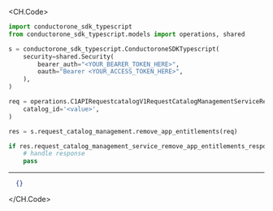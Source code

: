 
<CH.Code>
```python RemoveAppEntitlements.py
import conductorone_sdk_typescript
from conductorone_sdk_typescript.models import operations, shared

s = conductorone_sdk_typescript.ConductoroneSDKTypescript(
    security=shared.Security(
        bearer_auth="<YOUR_BEARER_TOKEN_HERE>",
        oauth="Bearer <YOUR_ACCESS_TOKEN_HERE>",
    ),
)

req = operations.C1APIRequestcatalogV1RequestCatalogManagementServiceRemoveAppEntitlementsRequest(
    catalog_id='<value>',
)

res = s.request_catalog_management.remove_app_entitlements(req)

if res.request_catalog_management_service_remove_app_entitlements_response is not None:
    # handle response
    pass
```
---

```json Example Response
  {}
```
</CH.Code>
